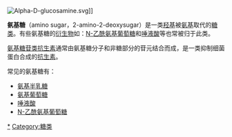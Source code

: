 [[File:Alpha-D-glucosamine.svg|thumb]]]]

'''氨基糖'''（amino sugar，2-amino-2-deoxysugar）是一类[[羟基|羟基]]被[[氨基|氨基]]取代的[[糖类|糖类]]。有些氨基糖的[[衍生物|衍生物]]如：[[N-乙酰氨基葡萄糖|N-乙酰氨基葡萄糖]]和[[唾液酸|唾液酸]]等也常被归于此类。

[[氨基糖苷类抗生素|氨基糖苷类抗生素]]通常由氨基糖分子和非糖部分的苷元结合而成，是一类抑制细菌蛋白合成的[[抗生素|抗生素]]。

常见的氨基糖有：
*[[氨基半乳糖|氨基半乳糖]]
*[[氨基葡萄糖|氨基葡萄糖]]
*[[唾液酸|唾液酸]]
*[[N-乙酰氨基葡萄糖|N-乙酰氨基葡萄糖]]
{{新陈代谢图}}
{{Authority control}}
[[Category:氨基糖|*]]
[[Category:糖类|Category:糖类]]